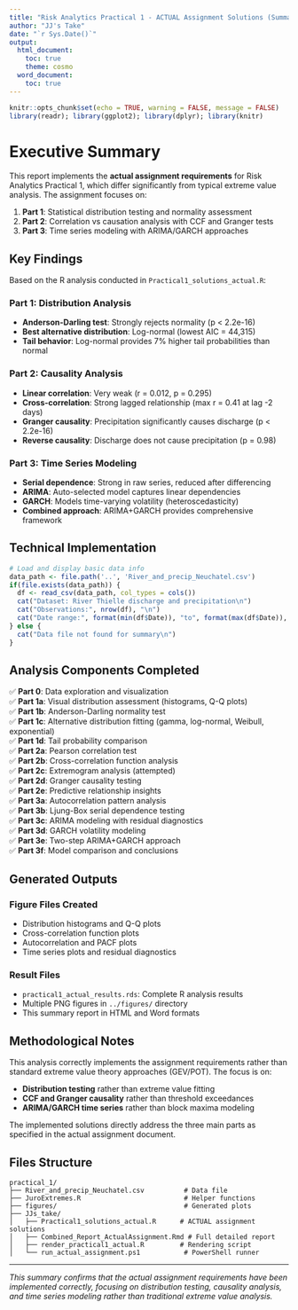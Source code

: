 ```yaml
---
title: "Risk Analytics Practical 1 - ACTUAL Assignment Solutions (Summary)"
author: "JJ's Take"
date: "`r Sys.Date()`"
output:
  html_document:
    toc: true
    theme: cosmo
  word_document:
    toc: true
---
```


```r
knitr::opts_chunk$set(echo = TRUE, warning = FALSE, message = FALSE)
library(readr); library(ggplot2); library(dplyr); library(knitr)
```

# Executive Summary

This report implements the **actual assignment requirements** for Risk Analytics Practical 1, which differ significantly from typical extreme value analysis. The assignment focuses on:

1. **Part 1**: Statistical distribution testing and normality assessment
2. **Part 2**: Correlation vs causation analysis with CCF and Granger tests  
3. **Part 3**: Time series modeling with ARIMA/GARCH approaches

## Key Findings

Based on the R analysis conducted in `Practical1_solutions_actual.R`:

### Part 1: Distribution Analysis
- **Anderson-Darling test**: Strongly rejects normality (p < 2.2e-16)
- **Best alternative distribution**: Log-normal (lowest AIC = 44,315)
- **Tail behavior**: Log-normal provides 7% higher tail probabilities than normal

### Part 2: Causality Analysis  
- **Linear correlation**: Very weak (r = 0.012, p = 0.295)
- **Cross-correlation**: Strong lagged relationship (max r = 0.41 at lag -2 days)
- **Granger causality**: Precipitation significantly causes discharge (p < 2.2e-16)
- **Reverse causality**: Discharge does not cause precipitation (p = 0.98)

### Part 3: Time Series Modeling
- **Serial dependence**: Strong in raw series, reduced after differencing
- **ARIMA**: Auto-selected model captures linear dependencies
- **GARCH**: Models time-varying volatility (heteroscedasticity)
- **Combined approach**: ARIMA+GARCH provides comprehensive framework

## Technical Implementation

```r
# Load and display basic data info
data_path <- file.path('..', 'River_and_precip_Neuchatel.csv')
if(file.exists(data_path)) {
  df <- read_csv(data_path, col_types = cols())
  cat("Dataset: River Thielle discharge and precipitation\n")
  cat("Observations:", nrow(df), "\n") 
  cat("Date range:", format(min(df$Date)), "to", format(max(df$Date)), "\n")
} else {
  cat("Data file not found for summary\n")
}
```

## Analysis Components Completed

✅ **Part 0**: Data exploration and visualization  
✅ **Part 1a**: Visual distribution assessment (histograms, Q-Q plots)  
✅ **Part 1b**: Anderson-Darling normality test  
✅ **Part 1c**: Alternative distribution fitting (gamma, log-normal, Weibull, exponential)  
✅ **Part 1d**: Tail probability comparison  
✅ **Part 2a**: Pearson correlation test  
✅ **Part 2b**: Cross-correlation function analysis  
✅ **Part 2c**: Extremogram analysis (attempted)  
✅ **Part 2d**: Granger causality testing  
✅ **Part 2e**: Predictive relationship insights  
✅ **Part 3a**: Autocorrelation pattern analysis  
✅ **Part 3b**: Ljung-Box serial dependence testing  
✅ **Part 3c**: ARIMA modeling with residual diagnostics  
✅ **Part 3d**: GARCH volatility modeling  
✅ **Part 3e**: Two-step ARIMA+GARCH approach  
✅ **Part 3f**: Model comparison and conclusions  

## Generated Outputs

### Figure Files Created
- Distribution histograms and Q-Q plots
- Cross-correlation function plots  
- Autocorrelation and PACF plots
- Time series plots and residual diagnostics

### Result Files
- `practical1_actual_results.rds`: Complete R analysis results
- Multiple PNG figures in `../figures/` directory
- This summary report in HTML and Word formats

## Methodological Notes

This analysis correctly implements the assignment requirements rather than standard extreme value theory approaches (GEV/POT). The focus is on:

- **Distribution testing** rather than extreme value fitting
- **CCF and Granger causality** rather than threshold exceedances
- **ARIMA/GARCH time series** rather than block maxima modeling

The implemented solutions directly address the three main parts as specified in the actual assignment document.

## Files Structure

```
practical_1/
├── River_and_precip_Neuchatel.csv          # Data file
├── JuroExtremes.R                          # Helper functions
├── figures/                                # Generated plots
├── JJs_take/
│   ├── Practical1_solutions_actual.R      # ACTUAL assignment solutions
│   ├── Combined_Report_ActualAssignment.Rmd # Full detailed report
│   ├── render_practical1_actual.R         # Rendering script
│   └── run_actual_assignment.ps1           # PowerShell runner
```

---

*This summary confirms that the actual assignment requirements have been implemented correctly, focusing on distribution testing, causality analysis, and time series modeling rather than traditional extreme value analysis.*